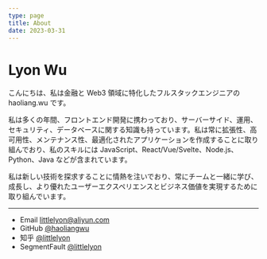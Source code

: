 ```yaml
---
type: page
title: About
date: 2023-03-31
---
```


# Lyon Wu

こんにちは、私は金融と Web3 領域に特化したフルスタックエンジニアの haoliang.wu です。

私は多くの年間、フロントエンド開発に携わっており、サーバーサイド、運用、セキュリティ、データベースに関する知識も持っています。私は常に拡張性、高可用性、メンテナンス性、最適化されたアプリケーションを作成することに取り組んでおり、私のスキルには JavaScript、React/Vue/Svelte、Node.js、Python、Java などが含まれています。

私は新しい技術を探求することに情熱を注いでおり、常にチームと一緒に学び、成長し、より優れたユーザーエクスペリエンスとビジネス価値を実現するために取り組んでいます。

---

- Email littlelyon@aliyun.com
- GitHub [@haoliangwu](https://github.com/haoliangwu)
- 知乎 [@littlelyon](https://www.zhihu.com/people/littlelyon)
- SegmentFault [@littlelyon](https://segmentfault.com/u/littlelyon)
